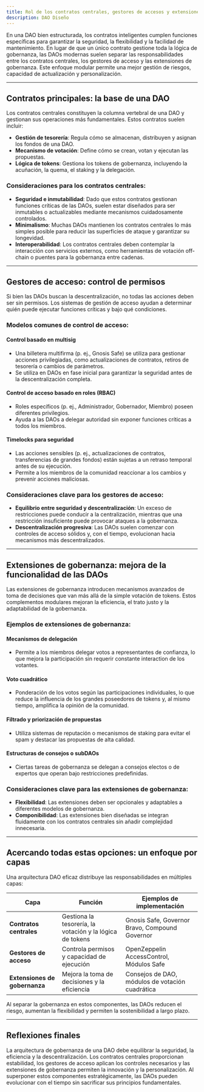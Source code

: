 ```yaml
---
title: Rol de los contratos centrales, gestores de accesos y extensiones de gobernanza
description: DAO Diseño
---
```


En una DAO bien estructurada, los contratos inteligentes cumplen funciones específicas para garantizar la seguridad, la flexibilidad y la facilidad de mantenimiento. En lugar de que un único contrato gestione toda la lógica de gobernanza, las DAOs modernas suelen separar las responsabilidades entre los contratos centrales, los gestores de acceso y las extensiones de gobernanza. Este enfoque modular permite una mejor gestión de riesgos, capacidad de actualización y personalización.

---

## **Contratos principales: la base de una DAO**

Los contratos centrales constituyen la columna vertebral de una DAO y gestionan sus operaciones más fundamentales. Estos contratos suelen incluir:

- **Gestión de tesorería**: Regula cómo se almacenan, distribuyen y asignan los fondos de una DAO.
- **Mecanismo de votación**: Define cómo se crean, votan y ejecutan las propuestas.
- **Lógica de tokens**: Gestiona los tokens de gobernanza, incluyendo la acuñación, la quema, el staking y la delegación.

### **Consideraciones para los contratos centrales:**

- **Seguridad e inmutabilidad**: Dado que estos contratos gestionan funciones críticas de las DAOs, suelen estar diseñados para ser inmutables o actualizables mediante mecanismos cuidadosamente controlados.
- **Minimalismo**: Muchas DAOs mantienen los contratos centrales lo más simples posible para reducir las superficies de ataque y garantizar su longevidad.
- **Interoperabilidad**: Los contratos centrales deben contemplar la interacción con servicios externos, como herramientas de votación off-chain o puentes para la gobernanza entre cadenas.

---

## **Gestores de acceso: control de permisos**

Si bien las DAOs buscan la descentralización, no todas las acciones deben ser sin permisos. Los sistemas de gestión de acceso ayudan a determinar quién puede ejecutar funciones críticas y bajo qué condiciones.

### **Modelos comunes de control de acceso:**

#### **Control basado en multisig**
- Una billetera multifirma (p. ej., Gnosis Safe) se utiliza para gestionar acciones privilegiadas, como actualizaciones de contratos, retiros de tesorería o cambios de parámetros.
- Se utiliza en DAOs en fase inicial para garantizar la seguridad antes de la descentralización completa.

#### **Control de acceso basado en roles (RBAC)**
- Roles específicos (p. ej., Administrador, Gobernador, Miembro) poseen diferentes privilegios.
- Ayuda a las DAOs a delegar autoridad sin exponer funciones críticas a todos los miembros.

#### **Timelocks para seguridad**
- Las acciones sensibles (p. ej., actualizaciones de contratos, transferencias de grandes fondos) están sujetas a un retraso temporal antes de su ejecución.
- Permite a los miembros de la comunidad reaccionar a los cambios y prevenir acciones maliciosas.

### **Consideraciones clave para los gestores de acceso:**
- **Equilibrio entre seguridad y descentralización**: Un exceso de restricciones puede conducir a la centralización, mientras que una restricción insuficiente puede provocar ataques a la gobernanza.
- **Descentralización progresiva**: Las DAOs suelen comenzar con controles de acceso sólidos y, con el tiempo, evolucionan hacia mecanismos más descentralizados.

---

## **Extensiones de gobernanza: mejora de la funcionalidad de las DAOs**

Las extensiones de gobernanza introducen mecanismos avanzados de toma de decisiones que van más allá de la simple votación de tokens. Estos complementos modulares mejoran la eficiencia, el trato justo y la adaptabilidad de la gobernanza.

### **Ejemplos de extensiones de gobernanza:**

#### **Mecanismos de delegación**
- Permite a los miembros delegar votos a representantes de confianza, lo que mejora la participación sin requerir constante interaction de los votantes.

#### **Voto cuadrático**
- Ponderación de los votos según las participaciones individuales, lo que reduce la influencia de los grandes poseedores de tokens y, al mismo tiempo, amplifica la opinión de la comunidad.

#### **Filtrado y priorización de propuestas**
- Utiliza sistemas de reputación o mecanismos de staking para evitar el spam y destacar las propuestas de alta calidad.

#### **Estructuras de consejos o subDAOs**
- Ciertas tareas de gobernanza se delegan a consejos electos o de expertos que operan bajo restricciones predefinidas.

### **Consideraciones clave para las extensiones de gobernanza:**
- **Flexibilidad**: Las extensiones deben ser opcionales y adaptables a diferentes modelos de gobernanza.
- **Componibilidad**: Las extensiones bien diseñadas se integran fluidamente con los contratos centrales sin añadir complejidad innecesaria.

---

## **Acercando todas estas opciones: un enfoque por capas**

Una arquitectura DAO eficaz distribuye las responsabilidades en múltiples capas:

| **Capa** | **Función** | **Ejemplos de implementación** |
|--------|------------|----------------------|
| **Contratos centrales** | Gestiona la tesorería, la votación y la lógica de tokens | Gnosis Safe, Governor Bravo, Compound Governor |
| **Gestores de acceso** | Controla permisos y capacidad de ejecución | OpenZeppelin AccessControl, Módulos Safe |
| **Extensiones de gobernanza** | Mejora la toma de decisiones y la eficiencia | Consejos de DAO, módulos de votación cuadrática |

Al separar la gobernanza en estos componentes, las DAOs reducen el riesgo, aumentan la flexibilidad y permiten la sostenibilidad a largo plazo.

---

## **Reflexiones finales**

La arquitectura de gobernanza de una DAO debe equilibrar la seguridad, la eficiencia y la descentralización. Los contratos centrales proporcionan estabilidad, los gestores de acceso aplican los controles necesarios y las extensiones de gobernanza permiten la innovación y la personalización. Al superponer estos componentes estratégicamente, las DAOs pueden evolucionar con el tiempo sin sacrificar sus principios fundamentales.